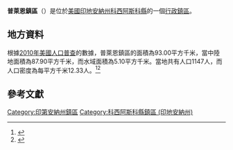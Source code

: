 {{noteTA
|G1=USState
|G2=地名
|G3=Unit
}}
{{Infobox settlement
|official_name            = 普萊恩鎮區
|native_name = Plain Township
|settlement_type          = [[行政鎮區|行政鎮區]]
|image_skyline            = John Pound Store.jpg
|imagesize                = 250px
|image_map                = Map highlighting Plain Township, Kosciusko County, Indiana.svg
|mapsize                  = 250px
|pushpin_map  =USA Indiana
|pushpin_label = 普萊恩鎮區
|pushpin_label_position   = top
|pushpin_map_caption      = 普萊恩鎮區在印地安納州的位置
|subdivision_type         = [[世界政區索引|國家]]
|subdivision_type1        = [[美国州份|州份]]
|subdivision_type2        = [[印地安納州行政区划|縣]]
|subdivision_name         = [[美国|美国]]
|subdivision_name1        = [[印地安納州|印地安納州]]
|subdivision_name2        = [[科西阿斯科縣_(印地安納州)|科西阿斯科縣]]
|elevation_ft             = 840
|elevation_m              = 256
|timezone                 = [[北美东部時區|北美东部時區]]
|area_total_km2           = 93.00
|area_land_km2            = 87.90
|area_water_km2           = 5.10
|area_total_sq_mi         = 
|area_land_sq_mi          = 
|area_water_sq_mi         = 
|population_as_of         = [[2010年美國人口普查|2010]]
|population_footnotes     = 
|population_total         = 1147
|population_density_km2   = auto
|population_density_sq_mi = auto
|utc_offset               = -5
|coordinates              = {{coord|41|17|59|N|85|49|38|W|type:city_region:US-AL_source:GNS-enwiki|display=inline,title}}
| coor_pinpoint           = 
| coordinates_footnotes   = 
|timezone_DST             = EDT
|utc_offset_DST           = -4
|postal_code_type         = [[美國郵區編號|郵區編號]]
|postal_code              = 
|area_code                = {{link-en|电话区号574|Area code 574|574}}
|blank_name = [[地名信息系统|GNIS ID]]
|blank_info = 453743
}}
'''普萊恩鎮區'''（{{lang-en|Plain Township}}）是位於[[美國|美國]][[印地安納州|印地安納州]][[科西阿斯科縣_(印地安納州)|科西阿斯科縣]]的一個[[行政鎮區|行政鎮區]]。

== 地方資料 ==
根據[[2010年美國人口普查|2010年美國人口普查]]的數據，普萊恩鎮區的面積為93.00平方千米，當中陸地面積為87.90平方千米，而水域面積為5.10平方千米。當地共有人口1147人，而人口密度為每平方千米12.33人。<ref name="GR8">{{cite web|url=http://factfinder2.census.gov|publisher=[[美国人口调查局|美国人口调查局]]|accessdate=2011-05-14|title=American FactFinder|archive-date=2013-09-11|archive-url=https://web.archive.org/web/20130911234518/http://factfinder2.census.gov/|dead-url=no}}</ref><ref>{{cite web|url=https://www.citypopulation.de/en/usa/illinois/admin/|title=USA: Illinois (Counties and Townships) - City Population|access-date=2020-07-30|archive-date=2020-04-22|archive-url=https://web.archive.org/web/20200422090607/https://www.citypopulation.de/en/usa/illinois/admin/|dead-url=no}}</ref>

== 參考文獻 ==
{{reflist}}

{{科西阿斯科縣 (印地安納州)}}

{{DEFAULTSORT:Plain Township}}
[[Category:印第安納州鎮區|Category:印第安納州鎮區]]
[[Category:科西阿斯科縣鎮區_(印地安納州)|Category:科西阿斯科縣鎮區 (印地安納州)]]

{{Indiana-geo-stub}}